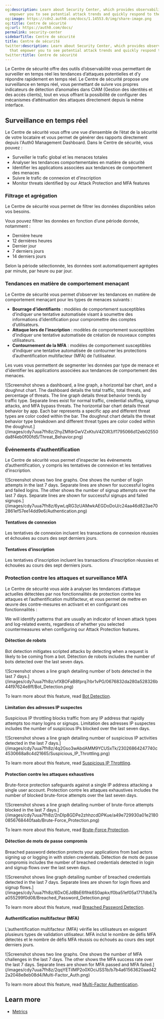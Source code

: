 ```yaml
---
og:description: Learn about Security Center, which provides observability tools that
  empower you to see potential attack trends and quickly respond to them in real-time.
og:image: https://cdn2.auth0.com/docs/1.14553.0/img/share-image.png
og:title: Centre de sécurité
og:url: https://auth0.com/docs/
permalink: security-center
sidebarTitle: Centre de sécurité
title: Centre de sécurité
twitter:description: Learn about Security Center, which provides observability tools
  that empower you to see potential attack trends and quickly respond to them in real-time.
twitter:title: Centre de sécurité
---
```


Le Centre de sécurité offre des outils d’observabilité vous permettant de surveiller en temps réel les tendances d’attaques potentielles et d’y répondre rapidement en temps réel. Le Centre de sécurité propose une surveillance en temps réel, vous permettant de suivre vos propres indicateurs de détection d’anomalies dans CIAM (Gestion des identités et des accès clients), tout en vous offrant la possibilité de configurer des mécanismes d’atténuation des attaques directement depuis la même interface.

## Surveillance en temps réel

Le Centre de sécurité vous offre une vue d’ensemble de l’état de la sécurité de votre locataire et vous permet de générer des rapports directement depuis l'Auth0 Management Dashboard. Dans le Centre de sécurité, vous pouvez :

* Surveiller le trafic global et les menaces totales
* Analyser les tendances comportementales en matière de sécurité
* Identifier les applications associées aux tendances de comportement des menaces
* Suivre le trafic de connexion et d’inscription
* Monitor threats identified by our <Tooltip tip="Attack Protection: Features that Auth0 provides to detect and mitigate attacks, including brute-force protection, suspicious IP throttling, breached password detection, bot detection, and adaptive multi-factor authentication." cta="View Glossary" href="/docs/glossary?term=Attack+Protection">Attack Protection</Tooltip> and <Tooltip tip="Attack Protection: Features that Auth0 provides to detect and mitigate attacks, including brute-force protection, suspicious IP throttling, breached password detection, bot detection, and adaptive multi-factor authentication." cta="View Glossary" href="/docs/glossary?term=MFA">MFA</Tooltip> features

### Filtrage et agrégation

Le Centre de sécurité vous permet de filtrer les données disponibles selon vos besoins.

Vous pouvez filtrer les données en fonction d’une période donnée, notamment :

* Dernière heure
* 12 dernières heures
* Dernier jour
* 7 derniers jours
* 14 derniers jours

Selon la période sélectionnée, les données sont automatiquement agrégées par minute, par heure ou par jour.

### Tendances en matière de comportement menaçant

Le Centre de sécurité vous permet d’observer les tendances en matière de comportement menaçant pour les types de menaces suivants :

* **Bourrage d’identifiants** : modèles de comportement susceptibles d’indiquer une tentative automatisée visant à soumettre des informations d’identification pour compromettre des comptes d’utilisateurs.
* **Attaque lors de l’inscription** : modèles de comportement susceptibles d’indiquer une tentative automatisée de création de nouveaux comptes utilisateurs.
* **Contournement de la MFA** : modèles de comportement susceptibles d’indiquer une tentative automatisée de contourner les protections d’authentification multifacteur (MFA) de l’utilisateur.

Les vues vous permettent de segmenter les données par type de menace et d’identifier les applications associées aux tendances de comportement des menaces.

<Frame>![Screenshot shows a dashboard, a line graph, a horizontal bar chart, and a doughnut chart. The dashboard details the total traffic, total threats, and percentage of threats. The line graph details threat behavior trends by traffic type. Separate lines exist for normal traffic, credential stuffing, signup attacks, and MFA bypass threats. The horizontal bar chart details threat behavior by app. Each bar represents a specific app and different threat types are color coded within the bar. The doughnut chart details the threat behavior type breakdown and different threat types are color coded within the doughnut.](/images/cdy7uua7fh8z/2hyZMfdrGwVZxKtuV4ZOR3/f1795066d12eb02550da8f4eb0f00fd5/Threat_Behavior.png)</Frame>

### Événements d’authentification

Le Centre de sécurité vous permet d’inspecter les événements d’authentification, y compris les tentatives de connexion et les tentatives d’inscription.

<Frame>![Screenshot shows two line graphs. One shows the number of login attempts in the last 7 days. Separate lines are shown for successful logins and failed logins. The other shows the number of signup attempts over the last 7 days. Separate lines are shown for successful signups and failed signups.](/images/cdy7uua7fh8z/6ywLqRG3zUAMwkAEGDoDoU/c24aa46d823ae702861ef57ee14dd9e6/Authentication.png)</Frame>

#### Tentatives de connexion

Les tentatives de connexion incluent les transactions de connexion réussies et échouées au cours des sept derniers jours.

#### Tentatives d’inscription

Les tentatives d’inscription incluent les transactions d’inscription réussies et échouées au cours des sept derniers jours.

### Protection contre les attaques et surveillance MFA

Le Centre de sécurité vous aide à analyser les tendances d’attaque actuelles détectées par nos fonctionnalités de protection contre les attaques et l’authentification multifacteur, et vous permet de mettre en œuvre des contre-mesures en activant et en configurant ces fonctionnalités :

<Callout icon="file-lines" color="#0EA5E9" iconType="regular">

We will identify patterns that are usually an indicator of known attack types and log-related events, regardless of whether you selected countermeasures when configuring our Attack Protection features.

</Callout>

#### Détection de robots

<Tooltip tip="Bot Detection: Form of attack protection in which Auth0 blocks suspected bot traffic by enabling a CAPTCHA during the login process." cta="View Glossary" href="/docs/glossary?term=Bot+detection">Bot detection</Tooltip> mitigates scripted attacks by detecting when a request is likely to be coming from a bot. Détection de robots includes the number of bots detected over the last seven days.

<Frame>![Screenshot shows a line graph detailing number of bots detected in the last 7 days.](/images/cdy7uua7fh8z/vfXBOFaB8fprq7rbr1vPG/0676832da280a528326b44f97624e8ff/Bot_Detection.png)</Frame>

To learn more about this feature, read [Bot Detection](/docs/secure/attack-protection/bot-detection).

#### Limitation des adresses IP suspectes

<Tooltip tip="Suspicious IP Throttling: Form of attack protection that protects your tenant against suspicious logins targeting too many accounts from a single IP address." cta="View Glossary" href="/docs/glossary?term=Suspicious+IP+throttling">Suspicious IP throttling</Tooltip> blocks traffic from any IP address that rapidly attempts too many logins or signups. Limitation des adresses IP suspectes includes the number of suspicious IPs blocked over the last seven days.

<Frame>![Screenshot shows a line graph detailing number of suspicious IP activities detected in the last 7 days.](/images/cdy7uua7fh8z/4q2Gso3wAbdAMM9YCUSxTk/23026864247740c4530668a8c4d21665/Suspicious_IP_Throttling.png)</Frame>

To learn more about this feature, read [Suspicious IP Throttling](/docs/secure/attack-protection/suspicious-ip-throttling).

#### Protection contre les attaques exhaustives

<Tooltip tip="Brute-force Protection: Form of attack protection that safeguards against brute-force attacks that occur from a single IP address and target a single user account." cta="View Glossary" href="/docs/glossary?term=Brute-force+protection">Brute-force protection</Tooltip> safeguards against a single IP address attacking a single user account. Protection contre les attaques exhaustives includes the number of blocked brute-force attempts over the last seven days.

<Frame>![Screenshot shows a line graph detailing number of brute-force attempts blocked in the last 7 days.](/images/cdy7uua7fh8z/2nDIp8GDPe2zhhzcdDPKue/a49e729930a01e21800856768440faab/Brute-Force_Protection.png)</Frame>

To learn more about this feature, read [Brute-Force Protection](/docs/secure/attack-protection/brute-force-protection).

#### Détection de mots de passe compromis

<Tooltip tip="Breached Password Detection: Form of attack protection in which Auth0 notifies your users if they use a username/password combination that has been compromised in a data leak on a third-party website or app." cta="View Glossary" href="/docs/glossary?term=Breached+password+detection">Breached password detection</Tooltip> protects your applications from <Tooltip tip="Breached Password Detection: Form of attack protection in which Auth0 notifies your users if they use a username/password combination that has been compromised in a data leak on a third-party website or app." cta="View Glossary" href="/docs/glossary?term=bad+actors">bad actors</Tooltip> signing up or logging in with stolen credentials. Détection de mots de passe compromis includes the number of breached credentials detected in login and signup flows over the last seven days.

<Frame>![Screenshot shows line graph detailing number of breached credentials detected in the last 7 days. Separate lines are shown for login flows and signup flows.](/images/cdy7uua7fh8z/6DxOEJdBbE6flhk6S0apkx/f0ba51ef05a1717db67aa055299f0d08/Breached_Password_Detection.png)</Frame>

To learn more about this feature, read [Breached Password Detection](/docs/secure/attack-protection/breached-password-detection).

#### Authentification multifacteur (MFA)

L’authentification multifacteur (MFA) vérifie les utilisateurs en exigeant plusieurs types de validation utilisateur. MFA inclut le nombre de défis MFA détectés et le nombre de défis MFA réussis ou échoués au cours des sept derniers jours.

<Frame>![Screenshot shows two line graphs. One shows the number of MFA challenges in the last 7 days. The other shows the MFA success rate over the last 7 days. Separate lines are shown for MFA passed and MFA failed.](/images/cdy7uua7fh8z/2qqYETiIMP2o0XOciJSS1b/b7b4a61563620aad422a2048e8eb08d4/Multi-Factor_Auth.png)</Frame>

To learn more about this feature, read [Multi-Factor Authentication](/docs/secure/multi-factor-authentication).

## Learn more

* [Metrics](/docs/secure/security-center/metrics)